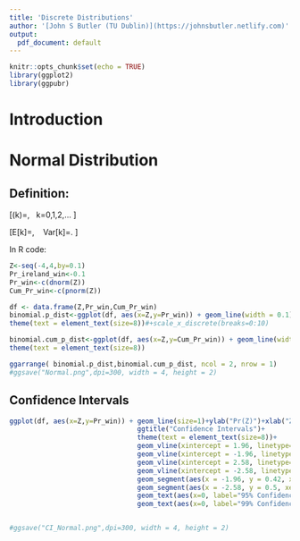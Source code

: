 ```yaml
---
title: 'Discrete Distributions'
author: '[John S Butler (TU Dublin)](https://johnsbutler.netlify.com)'
output:
  pdf_document: default
---
```


```r
knitr::opts_chunk$set(echo = TRUE)
library(ggplot2)
library(ggpubr)

```
# Introduction


# Normal Distribution

## Definition:

\[\Pr(k)=\frac{\lambda^ke^{-\lambda}}{k!}, \ \ k=0,1,2,... \]

\[E[k]=\lambda, \ \ \ Var[k]=\lambda. \]
	
In R code:



```r
Z<-seq(-4,4,by=0.1)
Pr_ireland_win<-0.1
Pr_win<-c(dnorm(Z))
Cum_Pr_win<-c(pnorm(Z))

df <- data.frame(Z,Pr_win,Cum_Pr_win)
binomial.p_dist<-ggplot(df, aes(x=Z,y=Pr_win)) + geom_line(width = 0.1)+xlab("Z-score")+ylab("Pr of Z ")+ggtitle("Gaussian (Normal) \n Distribution")+
theme(text = element_text(size=8))#+scale_x_discrete(breaks=0:10)

binomial.cum_p_dist<-ggplot(df, aes(x=Z,y=Cum_Pr_win)) + geom_line(width = 0.1)+ylab("Pr(<= Z)")+xlab("Z -score")+ggtitle("Cummulative Gaussian \n Distribution")+
theme(text = element_text(size=8))

ggarrange( binomial.p_dist,binomial.cum_p_dist, ncol = 2, nrow = 1)
#ggsave("Normal.png",dpi=300, width = 4, height = 2)
```


## Confidence Intervals


```r

ggplot(df, aes(x=Z,y=Pr_win)) + geom_line(size=1)+ylab("Pr(Z)")+xlab("Z-score")+
                                ggtitle("Confidence Intervals")+
                                theme(text = element_text(size=8))+
                                geom_vline(xintercept = 1.96, linetype="dotted",color = "darkgray", size=0.5)+
                                geom_vline(xintercept = -1.96, linetype="dotted",color = "darkgray", size=0.5)+
                                geom_vline(xintercept = 2.58, linetype="dashed", color = "black", size=0.5)+
                                geom_vline(xintercept = -2.58, linetype="dashed",color = "black", size=0.5)+
                                geom_segment(aes(x = -1.96, y = 0.42, xend = 1.96, yend = 0.42),linetype="dotted",color="darkgray")+
                                geom_segment(aes(x = -2.58, y = 0.5, xend = 2.58, yend = 0.5),linetype="dashed")+
                                geom_text(aes(x=0, label="95% Confidence Interval",y=0.46),vjust=1,size=2,color="darkgray")+
                                geom_text(aes(x=0, label="99% Confidence Interval",y=0.54),vjust=1,size=2)


#ggsave("CI_Normal.png",dpi=300, width = 4, height = 2)
```
